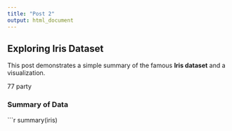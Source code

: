 ```yaml
---
title: "Post 2"
output: html_document
---
```


## Exploring Iris Dataset

This post demonstrates a simple summary of the famous **Iris dataset** and a visualization.


77 party

### Summary of Data

```r
summary(iris)

